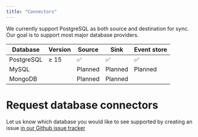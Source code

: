 ```yaml
---
title: "Connectors"
---
```


We currently support PostgreSQL as both source and destination for sync. Our goal is to support most
major database providers.

| Database   | Version    | Source  | Sink    | Event store |
| ---------- | ---------- | ------- | ------- | ----------- |
| PostgreSQL | &#8805; 15 | ✅      | ✅      | ✅          |
| MySQL      |            | Planned | Planned | Planned     |
| MongoDB    |            | Planned | Planned |             |

# Request database connectors

Let us know which database you would like to see supported by creating an issue [in our Github issue
tracker][github-issue]

[github-issue]: https://github.com/rejot-dev/rejot/issues
